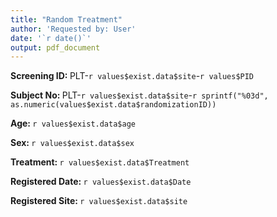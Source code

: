 ```yaml
---
title: "Random Treatment"
author: 'Requested by: User'
date: '`r date()`'
output: pdf_document
---
```


**Screening ID: **PLT-`r values$exist.data$site`-`r values$PID`

**Subject No: **PLT-`r values$exist.data$site`-`r sprintf("%03d", as.numeric(values$exist.data$randomizationID))`

**Age: **`r values$exist.data$age`

**Sex: **`r values$exist.data$sex`

**Treatment: **`r values$exist.data$Treatment`

**Registered Date: **`r values$exist.data$Date`

**Registered Site: **`r values$exist.data$site`


